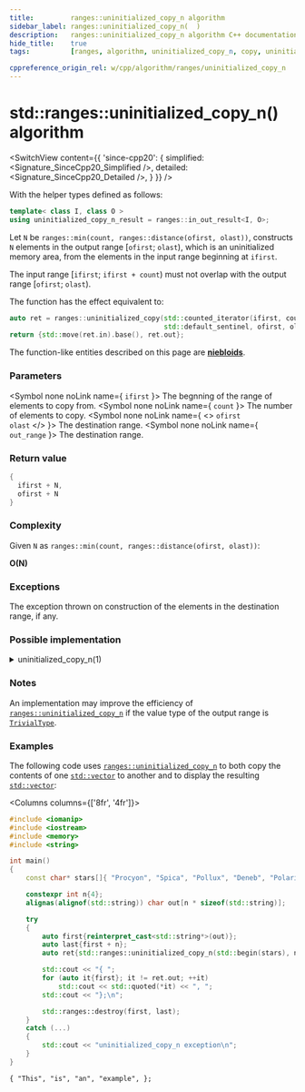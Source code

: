 ```yaml
---
title:         ranges::uninitialized_copy_n algorithm
sidebar_label: ranges::uninitialized_copy_n(  )
description:   ranges::uninitialized_copy_n algorithm C++ documentation
hide_title:    true
tags:          [ranges, algorithm, uninitialized_copy_n, copy, uninitialized, clone]

cppreference_origin_rel: w/cpp/algorithm/ranges/uninitialized_copy_n
---
```



<!----------------- Codes ---------------------->


# std::ranges::uninitialized_copy_n() algorithm

<SwitchView content={{
	'since-cpp20': {
		simplified:	<Signature_SinceCpp20_Simplified />,
		detailed:	<Signature_SinceCpp20_Detailed />,
	}
}} />

With the helper types defined as follows:
```cpp
template< class I, class O >
using uninitialized_copy_n_result = ranges::in_out_result<I, O>;
```

Let `N` be `ranges::min(count, ranges::distance(ofirst, olast))`, constructs `N` elements in the output range [`ofirst`; `olast`),
which is an uninitialized memory area, from the elements in the input range beginning at `ifirst`.

The input range [`ifirst`; `ifirst + count`) must not overlap with the output range [`ofirst`; `olast`).

The function has the effect equivalent to:
```cpp
auto ret = ranges::uninitialized_copy(std::counted_iterator(ifirst, count),
                                      std::default_sentinel, ofirst, olast);
return {std::move(ret.in).base(), ret.out};
```

The function-like entities described on this page are [**niebloids**](#).

### Parameters

<SymbolTable>

  <Symbol none noLink name={ <code>ifirst</code> }>
    The begnning of the range of elements to copy from.
  </Symbol>
  <Symbol none noLink name={ <code>count</code> }>
    The number of elements to copy.
  </Symbol>
  <Symbol none noLink name={ <> <code>ofirst</code> <br/> <code>olast</code> </> }>
    The destination range.
  </Symbol>
  <Symbol none noLink name={ <code>out_range</code> }>
    The destination range.
  </Symbol>

</SymbolTable>

### Return value

```cpp
{
  ifirst + N,
  ofirst + N
}
```

### Complexity

Given `N` as `ranges::min(count, ranges::distance(ofirst, olast))`:

**O(N)**

### Exceptions

The exception thrown on construction of the elements in the destination range, if any.

### Possible implementation

<details>
<summary>uninitialized_copy_n(1)</summary>

```cpp
struct uninitialized_copy_n_fn
{
    template<std::input_iterator I, no-throw-input-iterator O, no-throw-sentinel-for<O> S>
    requires std::constructible_from<std::iter_value_t<O>, std::iter_reference_t<I>>
    ranges::uninitialized_copy_n_result<I, O>
    operator()(I ifirst, std::iter_difference_t<I> count, O ofirst, S olast) const
    {
        O current{ofirst};
        try
        {
            for (; count > 0 && current != olast; ++ifirst, ++current, --count)
                ranges::construct_at(std::addressof(*current), *ifirst);
            return {std::move(ifirst), std::move(current)};
        }
        catch (...) // rollback: destroy constructed elements
        {
            for (; ofirst != current; ++ofirst)
                ranges::destroy_at(std::addressof(*ofirst));
            throw;
        }
    }
};

inline constexpr uninitialized_copy_n_fn uninitialized_copy_n{};
```

</details>

### Notes

An implementation may improve the efficiency of [`ranges::uninitialized_copy_n`](#) if the value type of the output range is [`TrivialType`](/docs/named_req/TrivialType).

### Examples

The following code uses [`ranges::uninitialized_copy_n`](#) to both copy the contents of one [`std::vector`](/docs/std/containers/arrays/vector) to another and to display the resulting [`std::vector`](/docs/std/containers/arrays/vector):

<Columns columns={['8fr', '4fr']}>
<div>

```cpp title='Main.cpp' showLineNumbers
#include <iomanip>
#include <iostream>
#include <memory>
#include <string>

int main()
{
    const char* stars[]{ "Procyon", "Spica", "Pollux", "Deneb", "Polaris", };

    constexpr int n{4};
    alignas(alignof(std::string)) char out[n * sizeof(std::string)];

    try
    {
        auto first{reinterpret_cast<std::string*>(out)};
        auto last{first + n};
        auto ret{std::ranges::uninitialized_copy_n(std::begin(stars), n, first, last)};

        std::cout << "{ ";
        for (auto it{first}; it != ret.out; ++it)
            std::cout << std::quoted(*it) << ", ";
        std::cout << "};\n";

        std::ranges::destroy(first, last);
    }
    catch (...)
    {
        std::cout << "uninitialized_copy_n exception\n";
    }
}
```

</div>
<div>

```plaintext title="Output"
{ "This", "is", "an", "example", };
```

</div>
</Columns>
